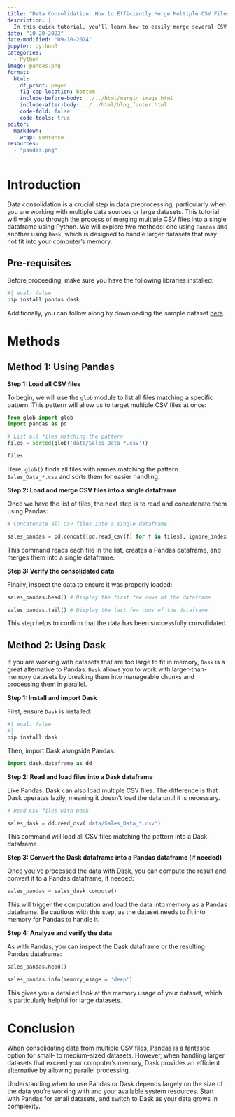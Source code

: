 ```yaml
---
title: "Data Consolidation: How to Efficiently Merge Multiple CSV Files in Python"
description: |
  In this quick tutorial, you'll learn how to easily merge several CSV files into one using Python. Whether you're working with a few small files or large datasets, this guide shows you how to use Pandas for simple tasks or `Dask` when your data is too big to handle. It's a practical, straightforward approach for anyone looking to combine CSV files efficiently.
date: "10-20-2022"
date-modified: "09-10-2024"
jupyter: python3
categories: 
  - Python
image: pandas.png
format:
  html:
    df_print: paged
    fig-cap-location: bottom
    include-before-body: ../../html/margin_image.html
    include-after-body: ../../html/blog_footer.html
    code-fold: false
    code-tools: true
editor: 
  markdown: 
    wrap: sentence
resources: 
  - "pandas.png"
---
```


# Introduction

Data consolidation is a crucial step in data preprocessing, particularly when you are working with multiple data sources or large datasets.
This tutorial will walk you through the process of merging multiple CSV files into a single dataframe using Python.
We will explore two methods: one using `Pandas` and another using `Dask`, which is designed to handle larger datasets that may not fit into your computer's memory.

## Pre-requisites

Before proceeding, make sure you have the following libraries installed:

```python
#| eval: false
pip install pandas dask
```

Additionally, you can follow along by downloading the sample dataset [here](https://drive.google.com/open?id=1sFL2MMELasLHEYtoxK1ian4dTxS7UV7S).

# Methods

## Method 1: Using Pandas

**Step 1: Load all CSV files**

To begin, we will use the `glob` module to list all files matching a specific pattern.
This pattern will allow us to target multiple CSV files at once:

```python
from glob import glob
import pandas as pd

# List all files matching the pattern
files = sorted(glob('data/Sales_Data_*.csv'))

files
```

Here, `glob()` finds all files with names matching the pattern `Sales_Data_*.csv` and sorts them for easier handling.

**Step 2: Load and merge CSV files into a single dataframe**

Once we have the list of files, the next step is to read and concatenate them using Pandas:

```python
# Concatenate all CSV files into a single dataframe

sales_pandas = pd.concat([pd.read_csv(f) for f in files], ignore_index = True)
```

This command reads each file in the list, creates a Pandas dataframe, and merges them into a single dataframe.

**Step 3: Verify the consolidated data**

Finally, inspect the data to ensure it was properly loaded:

```python

sales_pandas.head() # Display the first few rows of the dataframe
```

```python

sales_pandas.tail() # Display the last few rows of the dataframe
```

This step helps to confirm that the data has been successfully consolidated.

## Method 2: Using Dask

If you are working with datasets that are too large to fit in memory, `Dask` is a great alternative to Pandas.
`Dask` allows you to work with larger-than-memory datasets by breaking them into manageable chunks and processing them in parallel.

**Step 1: Install and import Dask**

First, ensure `Dask` is installed:

```python
#| eval: false
#| 
pip install dask
```

Then, import Dask alongside Pandas:

```python
import dask.dataframe as dd
```

**Step 2: Read and load files into a Dask dataframe**

Like Pandas, Dask can also load multiple CSV files.
The difference is that Dask operates lazily, meaning it doesn’t load the data until it is necessary.

```python
# Read CSV files with Dask

sales_dask = dd.read_csv('data/Sales_Data_*.csv')
```

This command will load all CSV files matching the pattern into a Dask dataframe.

**Step 3: Convert the Dask dataframe into a Pandas dataframe (if needed)**

Once you've processed the data with Dask, you can compute the result and convert it to a Pandas dataframe, if needed:

```python
sales_pandas = sales_dask.compute()
```

This will trigger the computation and load the data into memory as a Pandas dataframe.
Be cautious with this step, as the dataset needs to fit into memory for Pandas to handle it.

**Step 4: Analyze and verify the data**

As with Pandas, you can inspect the Dask dataframe or the resulting Pandas dataframe:

```python
sales_pandas.head()
```

```python
sales_pandas.info(memory_usage = 'deep')
```

This gives you a detailed look at the memory usage of your dataset, which is particularly helpful for large datasets.

# Conclusion

When consolidating data from multiple CSV files, Pandas is a fantastic option for small- to medium-sized datasets.
However, when handling larger datasets that exceed your computer’s memory, Dask provides an efficient alternative by allowing parallel processing.

Understanding when to use Pandas or Dask depends largely on the size of the data you’re working with and your available system resources.
Start with Pandas for small datasets, and switch to Dask as your data grows in complexity.
